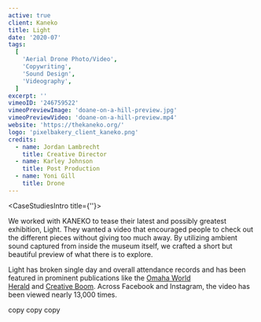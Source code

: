 ```yaml
---
active: true
client: Kaneko
title: Light
date: '2020-07'
tags:
  [
    'Aerial Drone Photo/Video',
    'Copywriting',
    'Sound Design',
    'Videography',
  ]
excerpt: ''
vimeoID: '246759522'
vimeoPreviewImage: 'doane-on-a-hill-preview.jpg'
vimeoPreviewVideo: 'doane-on-a-hill-preview.mp4'
website: 'https://thekaneko.org/'
logo: 'pixelbakery_client_kaneko.png'
credits:
  - name: Jordan Lambrecht
    title: Creative Director
  - name: Karley Johnson
    title: Post Production
  - name: Yoni Gill
    title: Drone
---
```


<CaseStudiesIntro title={''}>

We worked with KANEKO to tease their latest and possibly greatest exhibition, Light. They wanted a video that encouraged people to check out the different pieces without giving too much away. By utilizing ambient sound captured from inside the museum itself, we crafted a short but beautiful preview of what there is to explore.

Light has broken single day and overall attendance records and has been featured in prominent publications like the [Omaha World Herald](http://www.omaha.com/) and [Creative Boom](https://www.creativeboom.com/). Across Facebook and Instagram, the video has been viewed nearly 13,000 times.

</CaseStudiesIntro>
<CaseStudiesTags/>
<CaseStudiesDescription textColor={'cream'} bgColor={'pink-light'} headerColor={'pink'} header={'Process'}>

copy copy copy 

</CaseStudiesDescription>